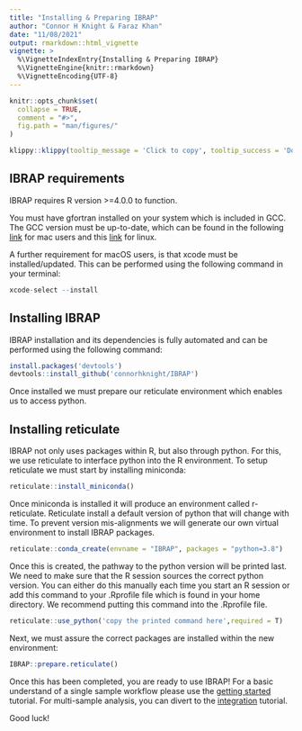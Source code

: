 ```yaml
---
title: "Installing & Preparing IBRAP"
author: "Connor H Knight & Faraz Khan"
date: "11/08/2021"
output: rmarkdown::html_vignette
vignette: >
  %\VignetteIndexEntry{Installing & Preparing IBRAP}
  %\VignetteEngine{knitr::rmarkdown}
  %\VignetteEncoding{UTF-8}
---
```


```r
knitr::opts_chunk$set(
  collapse = TRUE,
  comment = "#>",
  fig.path = "man/figures/"
)
```

```r
klippy::klippy(tooltip_message = 'Click to copy', tooltip_success = 'Done', position = c('bottom', 'right'))
```

## IBRAP requirements

IBRAP requires R version >=4.0.0 to function.

You must have gfortran installed on your system which is included in GCC. The GCC version must be up-to-date, which can be found in the following [link](https://gcc.gnu.org/wiki/GFortranBinaries) for mac users and this [link](https://linuxize.com/post/how-to-install-gcc-compiler-on-ubuntu-18-04/) for linux. 

A further requirement for macOS users, is that xcode must be installed/updated. This can be performed using the following command in your terminal:

```r
xcode-select --install

```

## Installing IBRAP

IBRAP installation and its dependencies is fully automated and can be performed using the following command:

```r
install.packages('devtools')
devtools::install_github('connorhknight/IBRAP')

```

Once installed we must prepare our reticulate environment which enables us to access python. 

## Installing reticulate

IBRAP not only uses packages within R, but also through python. For this, we use reticulate to interface python into the R environment. To setup reticulate we must start by installing miniconda:

```r
reticulate::install_miniconda()

```

Once miniconda is installed it will produce an environment called r-reticulate. Reticulate install a default version of python that will change with time. To prevent version mis-alignments we will generate our own virtual environment to install IBRAP packages.

```r
reticulate::conda_create(envname = "IBRAP", packages = "python=3.8")

```

Once this is created, the pathway to the python version will be printed last. We need to make sure that the R session sources the correct python version. You can either do this manually each time you start an R session or add this command to your .Rprofile file which is found in your home directory. We recommend putting this command into the .Rprofile file.

```r
reticulate::use_python('copy the printed command here',required = T)

```

Next, we must assure the correct packages are installed within the new environment:

```r
IBRAP::prepare.reticulate()

```

Once this has been completed, you are ready to use IBRAP! For a basic understand of a single sample workflow please use the [getting started](https://connorhknight.github.io/IBRAP/articles/using_IBRAP.html) tutorial. For multi-sample analysis, you can divert to the [integration](https://connorhknight.github.io/IBRAP/articles/integration.html) tutorial. 

Good luck!
